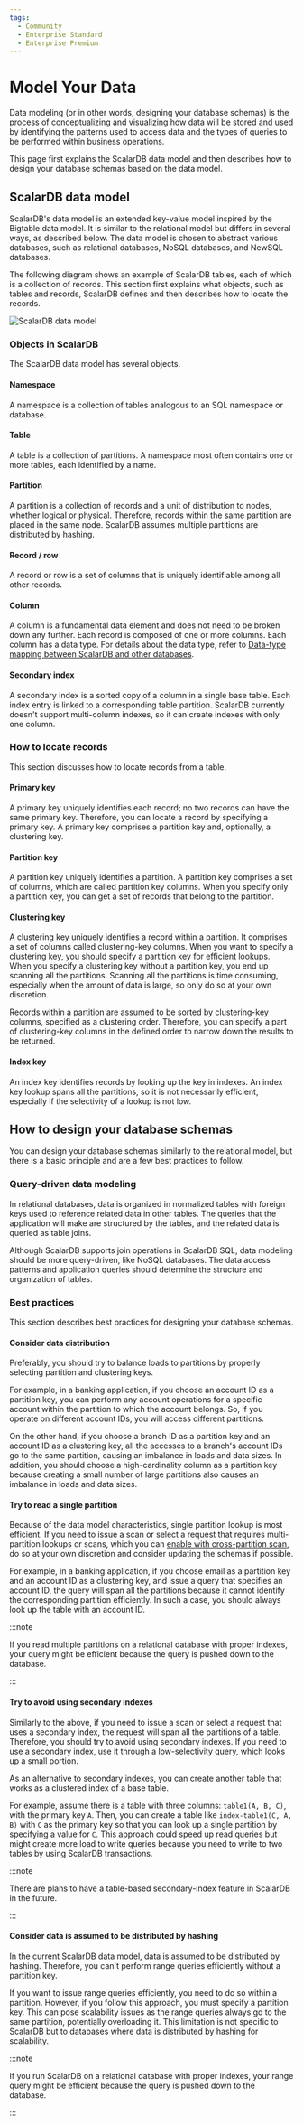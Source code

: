 ```yaml
---
tags:
  - Community
  - Enterprise Standard
  - Enterprise Premium
---
```


# Model Your Data

Data modeling (or in other words, designing your database schemas) is the process of conceptualizing and visualizing how data will be stored and used by identifying the patterns used to access data and the types of queries to be performed within business operations.

This page first explains the ScalarDB data model and then describes how to design your database schemas based on the data model.

## ScalarDB data model

ScalarDB's data model is an extended key-value model inspired by the Bigtable data model. It is similar to the relational model but differs in several ways, as described below. The data model is chosen to abstract various databases, such as relational databases, NoSQL databases, and NewSQL databases.

The following diagram shows an example of ScalarDB tables, each of which is a collection of records. This section first explains what objects, such as tables and records, ScalarDB defines and then describes how to locate the records.

![ScalarDB data model](images/scalardb_data_model.png)

### Objects in ScalarDB

The ScalarDB data model has several objects.

#### Namespace

A namespace is a collection of tables analogous to an SQL namespace or database.

#### Table

A table is a collection of partitions. A namespace most often contains one or more tables, each identified by a name.

#### Partition

A partition is a collection of records and a unit of distribution to nodes, whether logical or physical. Therefore, records within the same partition are placed in the same node. ScalarDB assumes multiple partitions are distributed by hashing.

#### Record / row

A record or row is a set of columns that is uniquely identifiable among all other records.

#### Column

A column is a fundamental data element and does not need to be broken down any further. Each record is composed of one or more columns. Each column has a data type. For details about the data type, refer to [Data-type mapping between ScalarDB and other databases](schema-loader.mdx#data-type-mapping-between-scalardb-and-other-databases).

#### Secondary index

A secondary index is a sorted copy of a column in a single base table. Each index entry is linked to a corresponding table partition. ScalarDB currently doesn't support multi-column indexes, so it can create indexes with only one column.

### How to locate records

This section discusses how to locate records from a table.

#### Primary key

A primary key uniquely identifies each record; no two records can have the same primary key. Therefore, you can locate a record by specifying a primary key. A primary key comprises a partition key and, optionally, a clustering key.

#### Partition key

A partition key uniquely identifies a partition. A partition key comprises a set of columns, which are called partition key columns. When you specify only a partition key, you can get a set of records that belong to the partition.

#### Clustering key

A clustering key uniquely identifies a record within a partition. It comprises a set of columns called clustering-key columns. When you want to specify a clustering key, you should specify a partition key for efficient lookups. When you specify a clustering key without a partition key, you end up scanning all the partitions. Scanning all the partitions is time consuming, especially when the amount of data is large, so only do so at your own discretion.

Records within a partition are assumed to be sorted by clustering-key columns, specified as a clustering order. Therefore, you can specify a part of clustering-key columns in the defined order to narrow down the results to be returned. 

#### Index key

An index key identifies records by looking up the key in indexes. An index key lookup spans all the partitions, so it is not necessarily efficient, especially if the selectivity of a lookup is not low.

## How to design your database schemas

You can design your database schemas similarly to the relational model, but there is a basic principle and are a few best practices to follow.

### Query-driven data modeling

In relational databases, data is organized in normalized tables with foreign keys used to reference related data in other tables. The queries that the application will make are structured by the tables, and the related data is queried as table joins.

Although ScalarDB supports join operations in ScalarDB SQL, data modeling should be more query-driven, like NoSQL databases. The data access patterns and application queries should determine the structure and organization of tables.

### Best practices

This section describes best practices for designing your database schemas.

#### Consider data distribution

Preferably, you should try to balance loads to partitions by properly selecting partition and clustering keys.

For example, in a banking application, if you choose an account ID as a partition key, you can perform any account operations for a specific account within the partition to which the account belongs. So, if you operate on different account IDs, you will access different partitions.

On the other hand, if you choose a branch ID as a partition key and an account ID as a clustering key, all the accesses to a branch's account IDs go to the same partition, causing an imbalance in loads and data sizes. In addition, you should choose a high-cardinality column as a partition key because creating a small number of large partitions also causes an imbalance in loads and data sizes.

#### Try to read a single partition

Because of the data model characteristics, single partition lookup is most efficient. If you need to issue a scan or select a request that requires multi-partition lookups or scans, which you can [enable with cross-partition scan](configurations.mdx#cross-partition-scan-configurations), do so at your own discretion and consider updating the schemas if possible. 

For example, in a banking application, if you choose email as a partition key and an account ID as a clustering key, and issue a query that specifies an account ID, the query will span all the partitions because it cannot identify the corresponding partition efficiently. In such a case, you should always look up the table with an account ID.

:::note

If you read multiple partitions on a relational database with proper indexes, your query might be efficient because the query is pushed down to the database. 

:::

#### Try to avoid using secondary indexes

Similarly to the above, if you need to issue a scan or select a request that uses a secondary index, the request will span all the partitions of a table. Therefore, you should try to avoid using secondary indexes. If you need to use a secondary index, use it through a low-selectivity query, which looks up a small portion.

As an alternative to secondary indexes, you can create another table that works as a clustered index of a base table. 

For example, assume there is a table with three columns: `table1(A, B, C)`, with the primary key `A`. Then, you can create a table like `index-table1(C, A, B)` with `C` as the primary key so that you can look up a single partition by specifying a value for `C`. This approach could speed up read queries but might create more load to write queries because you need to write to two tables by using ScalarDB transactions.

:::note

There are plans to have a table-based secondary-index feature in ScalarDB in the future.

:::

#### Consider data is assumed to be distributed by hashing

In the current ScalarDB data model, data is assumed to be distributed by hashing. Therefore, you can't perform range queries efficiently without a partition key.

If you want to issue range queries efficiently, you need to do so within a partition. However, if you follow this approach, you must specify a partition key. This can pose scalability issues as the range queries always go to the same partition, potentially overloading it. This limitation is not specific to ScalarDB but to databases where data is distributed by hashing for scalability.

:::note

If you run ScalarDB on a relational database with proper indexes, your range query might be efficient because the query is pushed down to the database. 

:::

